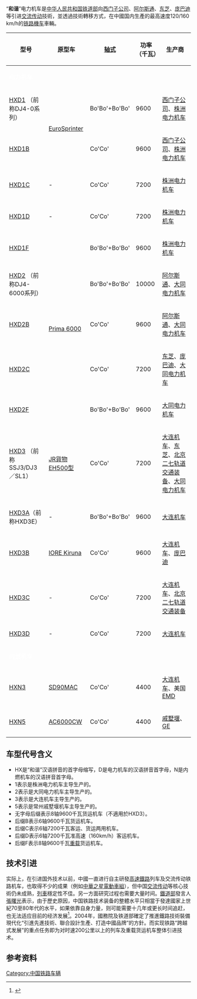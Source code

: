 “'''和谐'''”电力机车是[[中华人民共和国铁道部|中华人民共和国铁道部]]向[[西门子公司|西门子公司]]、[[阿尔斯通公司|阿尔斯通]]、[[东芝|东芝]]、[[龐巴迪公司|庞巴迪]]等引进[[变频器|交流传动]]技術，並透過技術轉移方式，在中國国内生產的最高速度120/160 km/h的[[铁路機车|铁路機车]]車輛。

{| class="wikitable"
!型号!!原型车!![[UIC分類法|轴式]]!!功率（千瓦）!!生产商
|- align=center bgcolor=#0033c9
| colspan =5 | <span style="color:white;">'''电力机车'''</span>
|-
|[[HXD1型电力机车|HXD1]] （前称DJ4-0系列）||rowspan=2|[[EuroSprinter|EuroSprinter]]||Bo'Bo'+Bo'Bo'|| 9600||[[西门子公司|西门子公司]]、[[株洲电力机车|株洲电力机车]]
|-
| [[HXD1B型电力机车|HXD1B]]||Co'Co'|| 9600||[[西门子公司|西门子公司]]、[[株洲电力机车|株洲电力机车]]
|-
| [[HXD1C型电力机车|HXD1C]]||-||Co'Co'|| 7200||[[株洲电力机车|株洲电力机车]]
|-
| [[HXD1D型电力机车|HXD1D]]||-||Co'Co'|| 7200||[[株洲电力机车|株洲电力机车]]
|-
| [[HXD1F型电力机车|HXD1F]]||||Bo'Bo'+Bo'Bo'||9600||[[株洲电力机车|株洲电力机车]]
|-
| [[HXD2型电力机车|HXD2]] （前称DJ4-6000系列）||rowspan=3|[[Prima_(铁路机车)|Prima 6000]]||Bo'Bo'+Bo'Bo'|| 10000||[[阿尔斯通公司|阿尔斯通]]、[[大同电力机车|大同电力机车]]
|-
| [[HXD2B型电力机车|HXD2B]]||Co'Co'|| 9600||[[阿尔斯通公司|阿尔斯通]]、[[大同电力机车|大同电力机车]]
|-
| [[HXD2C型电力机车|HXD2C]]||Co'Co'|| 7200||[[东芝|东芝]]、[[龐巴迪公司|庞巴迪]]、[[大同电力机车|大同电力机车]]
|-
| [[HXD2F型电力机车|HXD2F]]||||Bo'Bo'+Bo'Bo'||9600||[[大同电力机车|大同电力机车]]
|-
| [[HXD3型电力机车|HXD3]] （前称SSJ3/DJ3／SL1）||[[JR貨物EH500型電力機車|JR貨物EH500型]]||Co'Co'|| 7200||[[大连机车|大连机车]]、[[东芝|东芝]]、[[北京二七轨道交通装备|北京二七轨道交通装备]]、[[大同电力机车|大同电力机车]]
|-
| [[和谐3A型电力机车|HXD3A]]（前称HXD3E）||-||Bo'Bo'+Bo'Bo'||9600||[[大连机车|大连机车]]
|-
| [[HXD3B型电力机车|HXD3B]]||[[IORE型电力机车|IORE Kiruna]]||Co'Co'|| 9600||[[大连机车|大连机车]]、[[龐巴迪公司|庞巴迪]]
|-
| [[HXD3C型电力机车|HXD3C]]||-||Co'Co'|| 7200||[[大连机车|大连机车]]、[[北京二七轨道交通装备|北京二七轨道交通装备]]
|-
| [[HXD3D型电力机车|HXD3D]]||-||Co'Co'|| 7200||[[大连机车|大连机车]]
|- align=center bgcolor=#0033c9
| colspan =5| <span style="color:white;">'''内燃机车'''</span>
|-
|[[HXN3型柴油机车|HXN3]] ||[[SD90MAC型柴油机车|SD90MAC]]||Co'Co'||4400||[[大连机车|大连机车]]、美国[[易安迪|EMD]]
|-
|[[HXN5型柴油机车|HXN5]]||[[AC6000CW型柴油机车|AC6000CW]]||Co'Co'||4400|| [[戚墅堰机车车辆厂|戚墅堰]]、[[通用电气|GE]]
|}

== 车型代号含义 ==
* HX是“和谐”汉语拼音的首字母缩写，D是电力机车的汉语拼音首字母，N是内燃机车的汉语拼音首字母。
* 1表示是株洲电力机车主导生产的。
* 2表示是大同电力机车主导生产的。
* 3表示是大连机车主导生产的。
* 5表示是常州戚墅堰机车主导生产的。
* 无字母后缀表示8轴9600千瓦货运机车（不適用於HXD3）。
* 后缀B表示6轴9600千瓦货运机车。
* 后缀C表示6轴7200千瓦客运、货运两用机车。
* 后缀D表示6轴7200千瓦准高速（160km/h）客运机车。
* 后缀F表示8轴9600千瓦[[重载铁路|重载]]货运机车。

==技术引进==
实际上，在引进国外技术以前，中國一直进行自主研發[[高速鐵路|高速鐵路]]列车及交流传动铁路机车，也取得不少的成果（例如[[中國鐵路DJJ2型電力動車組|中華之星電動車組]]），但中国[[变频器|交流传动]]等核心技術仍未成熟，[[鐵路列車|列車]]穩定性不佳。另一方面研究过程也需要大量时间。[[中华人民共和国铁道部|鐵道部]]發言人[[张曙光_(铁道部)|張曙光]]表示，由于歷史原因，中国铁路技术装备的整體水平只相當于發達國家上世紀70至80年代的水平，如果依靠自身力量，则可能需要十几年或更长时间追赶，也无法适应目前的经济发展<ref>{{cite web| url = http://www.gov.cn/wszb/zhibo59/content_601548.htm| title = 張曙光：鐵路技術裝備現代化成果已惠及廣大群眾| publisher = 中国政府网| date = 2007-04-29| accessdate = 2011-09-02| archive-date = 2007-09-16| archive-url = https://web.archive.org/web/20070916211548/http://www.gov.cn/wszb/zhibo59/content_601548.htm| dead-url = no}}</ref>。2004年，國務院及铁道部確定了推進鐵路技術裝備現代化“引進先進技術、聯合設計生產、打造中國品牌”的方針。而实现铁路“跨越式发展”的重点任务即为对时速200公里以上的列车及重载货运机车整体引进技术。

==参考资料==
<references />

[[Category:中国铁路车辆|Category:中国铁路车辆]]
{{China-loco|e}}
